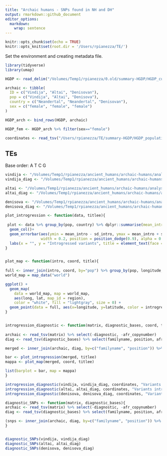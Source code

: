 ```yaml
---
title: "Archaic humans - SNPs found in NH and DH"
output: rmarkdown::github_document
editor_options: 
  markdown: 
    wrap: sentence
---
```


```r
knitr::opts_chunk$set(echo = TRUE)
knitr::opts_knit$set(root.dir = '/Users/rpianezza/TE/')
```

Set the environment and creating metadata file.
```r
library(tidyverse)
library(umap)

HGDP <- read_delim("/Volumes/Temp1/rpianezza/0.old/summary-HGDP/HGDP_cutoff_classified.tsv") %>% select(ID, sex, country, pop) %>% distinct()

archaic <- tibble(
  ID = c("Vindija", "Altai", "Denisovan"),
  pop = c("Vindija", "Altai", "Denisova"),
  country = c("Neandertal", "Neandertal", "Denisovan"),
  sex = c("female", "female", "female")
)

HGDP_arch <- bind_rows(HGDP, archaic)

HGDP_fem <- HGDP_arch %>% filter(sex=="female")

coordinates <- read_tsv("/Users/rpianezza/TE/summary-HGDP/HGDP_populationcoordinates.txt", col_names = c("pop", "region", "latitude", "longitude")) %>% select(pop, latitude, longitude)
```


## TEs

Base order: A T C G

```r
vindija <- "/Volumes/Temp1/rpianezza/ancient_humans/archaic-humans/analysis/diagnostic-variants/vindija"
vindija_diag <- "/Volumes/Temp1/rpianezza/ancient_humans/archaic-humans/analysis/diagnostic-variants/vindija_afr-arch"

altai <- "/Volumes/Temp1/rpianezza/ancient_humans/archaic-humans/analysis/diagnostic-variants/altai"
altai_diag <- "/Volumes/Temp1/rpianezza/ancient_humans/archaic-humans/analysis/diagnostic-variants/altai_afr-arch"

denisova <- "/Volumes/Temp1/rpianezza/ancient_humans/archaic-humans/analysis/diagnostic-variants/denisova"
denisova_diag <- "/Volumes/Temp1/rpianezza/ancient_humans/archaic-humans/analysis/diagnostic-variants/denisova_afr-arch"
```

```r
plot_introgression <- function(data, titlee){
  
 plot <- data %>% group_by(pop, country) %>% dplyr::summarise(mean_intro = mean(introgressed), sd_intro = sd(introgressed)) %>% ggplot(aes(x = reorder(pop, -mean_intro), y=mean_intro, fill=country))+
  geom_col()+
  geom_errorbar(aes(ymin = mean_intro - sd_intro, ymax = mean_intro + sd_intro), 
                width = 0.2, position = position_dodge(0.9), alpha = 0.5)+
  labs(x = "", y = "Introgressed variants", title = element_text(face = "bold", size = 14, titlee)) + theme(axis.text.x = element_text(angle = 90, vjust = 0.5, hjust=1), legend.position = "bottom", plot.title = element_text(hjust = 0.5))
}


plot_map <- function(intro, coord, title){
  
full <- inner_join(intro, coord, by="pop") %>% group_by(pop, longitude, latitude) %>% dplyr::summarise(introgressed = mean(introgressed), count = n())
world_map = map_data("world")

ggplot() +
  geom_map(
    data = world_map, map = world_map,
    aes(long, lat, map_id = region),
    color = "white", fill = "lightgray", size = 0) +
  geom_point(data = full, aes(x=longitude, y=latitude, color = introgressed, size = count)) + geom_errorbar() + scale_colour_gradient(low = "green", high = "red") + theme(legend.position="top") + theme(plot.title = element_text(hjust = 0.5)) + ggtitle(title)
}


introgression_diagnostic <- function(matrix, diagnostic_bases, coord, titlee){
  
archaic <- read_tsv(matrix) %>% select(-diagnostic, -afr_copynumber)
diag <- read_tsv(diagnostic_bases) %>% select(familyname, position, afr_copynumber, diagnostic)

merged <- inner_join(archaic, diag, by=c("familyname", "position")) %>% relocate(diagnostic, afr_copynumber) %>% mutate_at(vars(starts_with("HGDP")), ~. * afr_copynumber) %>% filter(afr_copynumber<250) %>% select(-c(diagnostic, afr_copynumber, familyname, position)) %>% dplyr::summarise_all(~sum(. >1, na.rm=TRUE)) %>% t %>% as.data.frame() %>% rownames_to_column(var = "ID") %>% as_tibble() %>% dplyr::rename("introgressed" = "V1") %>% separate(ID, into=c("ID", "pop"), sep="-", remove=FALSE) %>% select(-pop) %>% inner_join(HGDP_fem, by="ID")

bar <- plot_introgression(merged, titlee)
mappa <- plot_map(merged, coord, titlee)

list(barplot = bar, map = mappa)
}
```

```r
introgression_diagnostic(vindija, vindija_diag, coordinates, "Variants introgressed (Vindija) - RepSeq")
introgression_diagnostic(altai, altai_diag, coordinates, "Variants introgressed (Altai) - RepSeq")
introgression_diagnostic(denisova, denisova_diag, coordinates, "Variants introgressed (Denisovans) - RepSeq")
```

```r
diagnostic_SNPs <- function(matrix, diagnostic_bases){
archaic <- read_tsv(matrix) %>% select(-diagnostic, -afr_copynumber)
diag <- read_tsv(diagnostic_bases) %>% select(familyname, position, afr_copynumber, diagnostic)

(snps <- inner_join(archaic, diag, by=c("familyname", "position")) %>% relocate(diagnostic, afr_copynumber) %>% mutate_at(vars(starts_with("HGDP")), ~. * afr_copynumber) %>% filter(afr_copynumber<250) %>% distinct())
}


diagnostic_SNPs(vindija, vindija_diag)
diagnostic_SNPs(altai, altai_diag)
diagnostic_SNPs(denisova, denisova_diag)
```

